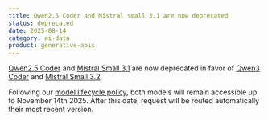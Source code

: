 ```yaml
---
title: Qwen2.5 Coder and Mistral small 3.1 are now deprecated
status: deprecated
date: 2025-08-14
category: ai-data
product: generative-apis
---
```


[Qwen2.5 Coder](https://www.scaleway.com/en/docs/generative-apis/reference-content/supported-models/) and [Mistral Small 3.1](https://www.scaleway.com/en/docs/generative-apis/reference-content/supported-models/) are now deprecated in favor of [Qwen3 Coder](https://www.scaleway.com/en/docs/generative-apis/reference-content/supported-models/) and [Mistral Small 3.2](https://www.scaleway.com/en/docs/generative-apis/reference-content/supported-models/).

Following our [model lifecycle policy](https://www.scaleway.com/en/docs/generative-apis/reference-content/model-lifecycle/), both models will remain accessible up to November 14th 2025. After this date, request will be routed automatically their most recent version.

